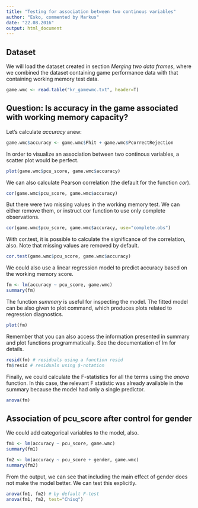 ```yaml
---
title: "Testing for association between two continous variables"
author: "Esko, commented by Markus"
date: "22.08.2016"
output: html_document
---
```



Dataset
-------------------
We will load the dataset created in section _Merging two data frames_, where we combined the dataset containing game performance data with that containing working memory test data. 

```r
game.wmc <- read.table("kr_gamewmc.txt", header=T)
```


Question: Is accuracy in the game associated with working memory capacity?
--------------------

Let's calculate _accuracy_ anew:
```r
game.wmc$accuracy <- game.wmc$Phit + game.wmc$PcorrectRejection
```

In order to visualize an association between two continous variables, a scatter plot would be perfect. 

```r
plot(game.wmc$pcu_score, game.wmc$accuracy) 
```

We can also calculate Pearson correlation (the default for the function _cor_). 

```r
cor(game.wmc$pcu_score, game.wmc$accuracy) 
```

But there were two missing values in the working memory test. We can either remove them, or instruct cor function to use only complete observations.

```r
cor(game.wmc$pcu_score, game.wmc$accuracy, use="complete.obs") 
```

With cor.test, it is possible to calculate the significance of the correlation, also. Note that missing values are removed by default.

```r
cor.test(game.wmc$pcu_score, game.wmc$accuracy)  
```

We could also use a linear regression model to predict accuracy based on the working memory score. 

```r
fm <- lm(accuracy ~ pcu_score, game.wmc)
summary(fm)
```

The function _summary_ is useful for inspecting the model. The fitted model can be also given to plot command, which produces plots related to regression diagnostics. 

```r
plot(fm)
```

Remember that you can also access the information presented in summary and plot functions programmatically. See the documentation of lm for details. 

```r
resid(fm) # residuals using a function resid
fm$resid # residuals using $-notation

```

Finally, we could calculate the F-statistics for all the terms using the _anova_ function. In this case, the relevant F statistic was already available in the summary because the model had only a single predictor. 

```r
anova(fm)
```


Association of pcu_score after control for gender
-----------------------------------------------------

We could add categorical variables to the model, also.

```r

fm1 <- lm(accuracy ~ pcu_score, game.wmc)
summary(fm1)

fm2 <- lm(accuracy ~ pcu_score + gender, game.wmc)
summary(fm2)
```

From the output, we can see that including the main effect of gender does not make the model better. We can test this explicitly. 

```r
anova(fm1, fm2) # by default F-test
anova(fm1, fm2, test="Chisq")
```



